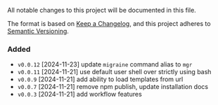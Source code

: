 All notable changes to this project will be documented in this file.

The format is based on [Keep a Changelog](https://keepachangelog.com/en/1.1.0/),
and this project adheres to [Semantic Versioning](https://semver.org/spec/v2.0.0.html).

### Added

- `v0.0.12` [2024-11-23] update `migraine` command alias to `mgr`
- `v0.0.11` [2024-11-21] use default user shell over strictly using bash
- `v0.0.9`  [2024-11-21] add ability to load templates from url
- `v0.0.7`  [2024-11-21] remove npm publish, update installation docs
- `v0.0.3`  [2024-11-21] add workflow features
